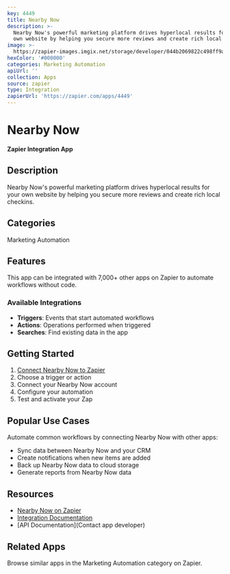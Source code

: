 ```yaml
---
key: 4449
title: Nearby Now
description: >-
  Nearby Now's powerful marketing platform drives hyperlocal results for your
  own website by helping you secure more reviews and create rich local checkins.
image: >-
  https://zapier-images.imgix.net/storage/developer/044b2069822c498ff9a91c09bf7509fc.png?auto=format%2Ccompress&ixlib=python-3.0.0&q=50
hexColor: '#000000'
categories: Marketing Automation
apiUrl: ''
collection: Apps
source: zapier
type: Integration
zapierUrl: 'https://zapier.com/apps/4449'
---
```

# Nearby Now

**Zapier Integration App**

## Description

Nearby Now's powerful marketing platform drives hyperlocal results for your own website by helping you secure more reviews and create rich local checkins.

## Categories

Marketing Automation

## Features

This app can be integrated with 7,000+ other apps on Zapier to automate workflows without code.

### Available Integrations

- **Triggers**: Events that start automated workflows
- **Actions**: Operations performed when triggered
- **Searches**: Find existing data in the app

## Getting Started

1. [Connect Nearby Now to Zapier](https://zapier.com/apps/4449)
2. Choose a trigger or action
3. Connect your Nearby Now account
4. Configure your automation
5. Test and activate your Zap

## Popular Use Cases

Automate common workflows by connecting Nearby Now with other apps:

- Sync data between Nearby Now and your CRM
- Create notifications when new items are added
- Back up Nearby Now data to cloud storage
- Generate reports from Nearby Now data

## Resources

- [Nearby Now on Zapier](https://zapier.com/apps/4449)
- [Integration Documentation](https://zapier.com/apps/4449/integrations)
- [API Documentation](Contact app developer)

## Related Apps

Browse similar apps in the Marketing Automation category on Zapier.
